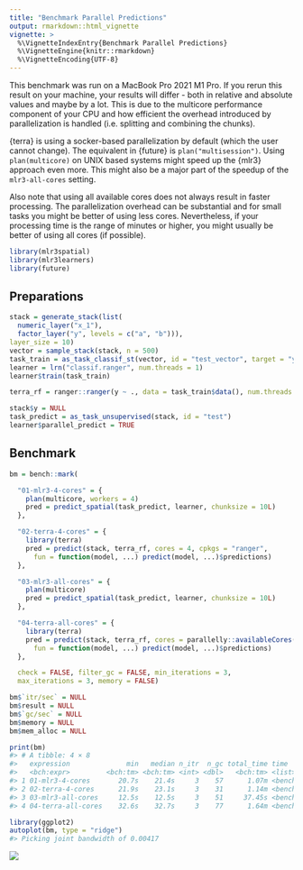 ```yaml
---
title: "Benchmark Parallel Predictions"
output: rmarkdown::html_vignette
vignette: >
  %\VignetteIndexEntry{Benchmark Parallel Predictions}
  %\VignetteEngine{knitr::rmarkdown}
  %\VignetteEncoding{UTF-8}
---
```




This benchmark was run on a MacBook Pro 2021 M1 Pro.
If you rerun this result on your machine, your results will differ - both in relative and absolute values and maybe by a lot.
This is due to the multicore performance component of your CPU and how efficient the overhead introduced by parallelization is handled (i.e. splitting and combining the chunks).

{terra} is using a socker-based parallelization by default (which the user cannot change).
The equivalent in {future} is `plan("multisession")`.
Using `plan(multicore)` on UNIX based systems might speed up the {mlr3} approach even more.
This might also be a major part of the speedup of the `mlr3-all-cores` setting.

Also note that using all available cores does not always result in faster processing.
The parallelization overhead can be substantial and for small tasks you might be better of using less cores.
Nevertheless, if your processing time is the range of minutes or higher, you might usually be better of using all cores (if possible).


```r
library(mlr3spatial)
library(mlr3learners)
library(future)
```

## Preparations


```r
stack = generate_stack(list(
  numeric_layer("x_1"),
  factor_layer("y", levels = c("a", "b"))),
layer_size = 10)
vector = sample_stack(stack, n = 500)
task_train = as_task_classif_st(vector, id = "test_vector", target = "y")
learner = lrn("classif.ranger", num.threads = 1)
learner$train(task_train)
```


```r
terra_rf = ranger::ranger(y ~ ., data = task_train$data(), num.threads = 1)
```


```r
stack$y = NULL
task_predict = as_task_unsupervised(stack, id = "test")
learner$parallel_predict = TRUE
```

## Benchmark


```r
bm = bench::mark(

  "01-mlr3-4-cores" = {
    plan(multicore, workers = 4)
    pred = predict_spatial(task_predict, learner, chunksize = 10L)
  },

  "02-terra-4-cores" = {
    library(terra)
    pred = predict(stack, terra_rf, cores = 4, cpkgs = "ranger",
      fun = function(model, ...) predict(model, ...)$predictions)
  },

  "03-mlr3-all-cores" = {
    plan(multicore)
    pred = predict_spatial(task_predict, learner, chunksize = 10L)
  },

  "04-terra-all-cores" = {
    library(terra)
    pred = predict(stack, terra_rf, cores = parallelly::availableCores(), cpkgs = "ranger",
      fun = function(model, ...) predict(model, ...)$predictions)
  },

  check = FALSE, filter_gc = FALSE, min_iterations = 3,
  max_iterations = 3, memory = FALSE)

bm$`itr/sec` = NULL
bm$result = NULL
bm$`gc/sec` = NULL
bm$memory = NULL
bm$mem_alloc = NULL

print(bm)
#> # A tibble: 4 × 8
#>   expression              min   median n_itr  n_gc total_time time           gc              
#>   <bch:expr>         <bch:tm> <bch:tm> <int> <dbl>   <bch:tm> <list>         <list>          
#> 1 01-mlr3-4-cores       20.7s    21.4s     3    57      1.07m <bench_tm [3]> <tibble [3 × 3]>
#> 2 02-terra-4-cores      21.9s    23.1s     3    31      1.14m <bench_tm [3]> <tibble [3 × 3]>
#> 3 03-mlr3-all-cores     12.5s    12.5s     3    51     37.45s <bench_tm [3]> <tibble [3 × 3]>
#> 4 04-terra-all-cores    32.6s    32.7s     3    77      1.64m <bench_tm [3]> <tibble [3 × 3]>
```


```r
library(ggplot2)
autoplot(bm, type = "ridge")
#> Picking joint bandwidth of 0.00417
```

![](./plot-benchmark-1.png)



